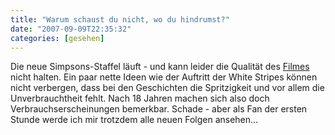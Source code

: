 ```yaml
---
title: "Warum schaust du nicht, wo du hindrumst?"
date: "2007-09-09T22:35:32"
categories: [gesehen]
---
```


Die neue Simpsons-Staffel läuft - und kann leider die Qualität des [Filmes](/blog/2007/07/30/die-simpsons-der-film/) nicht halten. Ein paar nette Ideen wie der Auftritt der White Stripes können nicht verbergen, dass bei den Geschichten die Spritzigkeit und vor allem die Unverbrauchtheit fehlt. Nach 18 Jahren machen sich also doch Verbrauchserscheinungen bemerkbar. Schade - aber als Fan der ersten Stunde werde ich mir trotzdem alle neuen Folgen ansehen...
